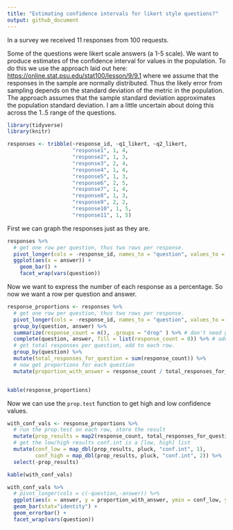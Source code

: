 ```yaml
---
title: "Estimating confidence intervals for likert style questions?"
output: github_document
---
```


In a survey we received 11 responses from 100 requests.

Some of the questions were likert scale answers (a 1-5 scale).  We want to produce estimates of the confidence interval for values in the population. To do this we use the approach laid out here: <https://online.stat.psu.edu/stat100/lesson/9/9.1> where we assume that the responses in the sample are normally distributed. Thus the likely error from sampling depends on the standard deviation of the metric in the population. The approach assumes that the sample standard deviation approximates the population standard deviation.  I am a little uncertain about doing this across the 1..5 range of the questions.

```r
library(tidyverse)
library(knitr)
```

```r
responses <- tribble(~response_id, ~q1_likert, ~q2_likert,
                     "response1", 1, 4,
                     "response2", 1, 3,
                     "response3", 2, 4,
                     "response4", 1, 4,
                     "response5", 1, 3,
                     "response6", 2, 5,
                     "response7", 1, 4,
                     "response8", 1, 3,
                     "response9", 2, 2,
                     "response10", 1, 5,
                     "response11", 1, 5)
```

First we can graph the responses just as they are.

```r
responses %>% 
  # get one row per question, thus two rows per response.
  pivot_longer(cols = -response_id, names_to = "question", values_to = "answer") %>% 
  ggplot(aes(x = answer)) +
    geom_bar() + 
    facet_wrap(vars(question))
```

Now we want to express the number of each response as a percentage. So now we want a row per question and answer.

```r
response_proportions <- responses %>% 
  # get one row per question, thus two rows per response.
  pivot_longer(cols = -response_id, names_to = "question", values_to = "answer") %>% 
  group_by(question, answer) %>% 
  summarize(response_count = n(), .groups = "drop" ) %>% # don't need groups later.
  complete(question, answer, fill = list(response_count = 0)) %>% # add zeros for unseen values
  # get total responses per question, add to each row.
  group_by(question) %>% 
  mutate(total_responses_for_question = sum(response_count)) %>% 
  # now get proportions for each question
  mutate(proportion_with_answer = response_count / total_responses_for_question)


kable(response_proportions)
```

Now we can use the `prop.test` function to get high and low confidence values.

```r

with_conf_vals <- response_proportions %>% 
  # run the prop.test on each row, store the result
  mutate(prop_results = map2(response_count, total_responses_for_question, prop.test, conf.level = .5)) %>% 
  # get the low/high results conf.int is a [low, high] list
  mutate(conf_low = map_dbl(prop_results, pluck, "conf.int", 1), 
         conf_high = map_dbl(prop_results, pluck, "conf.int", 2)) %>% 
  select(-prop_results)

kable(with_conf_vals)

```

```r
with_conf_vals %>% 
  # pivot_longer(cols = c(-question,-answer)) %>% 
  ggplot(aes(x = answer, y = proportion_with_answer, ymin = conf_low, ymax = conf_high)) +
  geom_bar(stat="identity") +
  geom_errorbar() +
  facet_wrap(vars(question))
```
